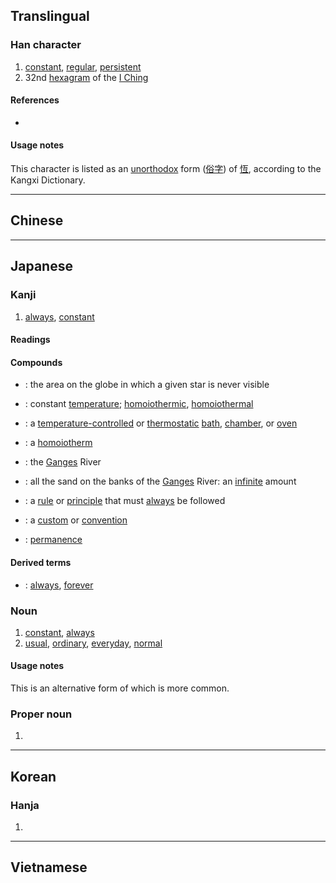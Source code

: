 {{also|恆}}
{{character info/new}}
==Translingual==

===Han character===
{{Han char|rn=61|rad=心|as=06|sn=9|four=91016|canj=PMAM|ids=⿰忄亘}}

# [[constant]], [[regular]], [[persistent]]
# 32nd [[hexagram]] of the [[I Ching]]

====References====
* {{Han ref|kx=0384.130|dkj=10527|hdz=42294.050|uh=6052|ud=24658}}

====Usage notes====
This character is listed as an [[unorthodox]] form ([[俗字]]) of [[恆]], according to the Kangxi Dictionary.

----

==Chinese==
{{zh-see|恆}}

----

==Japanese==
{{ja-kanji forms|恒|恆}}

===Kanji===
{{ja-kanji|rs=心06|kyu=恆}}

# [[always]], [[constant]]

====Readings====
{{ja-readings
|goon=ごう
|kanon=こう
|kun=つね-
|nanori=のぶ, ひさ, ひさし
}}

====Compounds====
{{der-top|Compounds}}
* {{ja-r|恒隠圏|こういんけん}}: the area on the globe in which a given star is never visible
* {{ja-r|恒温|こうおん}}: constant [[temperature]]; [[homoiothermic]], [[homoiothermal]]
* {{ja-r|恒温槽|こうおんそう}}: a [[temperature-controlled]] or [[thermostatic]] [[bath]], [[chamber]], or [[oven]]
* {{ja-r|恒温動物|こうおん どうぶつ}}: a [[homoiotherm]]
* {{ja-r|恒河|^こうが}}: the [[Ganges]] River
* {{ja-r|恒河沙|^こうがしゃ}}: all the sand on the banks of the [[Ganges]] River: an [[infinite]] amount
* {{ja-r|恒規|こうき}}: a [[rule]] or [[principle]] that must [[always]] be followed
* {{ja-r|恒儀|こうぎ}}: a [[custom]] or [[convention]]
* {{ja-r|恒久|こうきゅう}}: [[permanence]]
{{der-bottom}}

====Derived terms====
{{der-top}}
* {{ja-r|恒とわ|とことわ}}: [[always]], [[forever]]
{{der-bottom}}

===Noun===
{{ja-noun|つね}}

# [[constant]], [[always]]
# [[usual]], [[ordinary]], [[everyday]], [[normal]]
#: {{ja-usex|'''恒'''の服装で出て行った。|'''つね''' の ふくそう で でて いった。|He went out in his '''usual''' / '''normal''' / '''everyday''' clothes.}}

====Usage notes====
This is an alternative form of {{ja-l|常}} which is more common.

===Proper noun===
{{ja-pos|proper|ひさし}}

# {{given name|ja|male|sort=ひさし}}

----

==Korean==

===Hanja===
{{ko-hanja|hangeul=[[항]], [[긍]]|eumhun=|rv=hang, geung|mr=hang, kŭng|y=hang, kung}}

# {{rfdef|ko|sort=心06}}

----

==Vietnamese==

{{hằng, thường}}